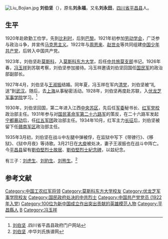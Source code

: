 [[File:Liu_Bojian.jpg|thumb]]
'''刘伯坚'''（{{bd|1895年|1月9日|1935年|3月21日}}），原名'''刘永福'''，又名'''刘永田'''，[[四川省|四川省]][[平昌县|平昌县]]人。

== 生平 ==
1920年赴欧勤工俭学，先到[[比利时|比利时]]，后到[[巴黎|巴黎]]。1921年初参加[[劳动学会|劳动学会]]，广泛参与政治斗争，并宣传[[马克思主义|马克思主义]]。1922年与[[周恩来|周恩来]]、[[赵世炎|赵世炎]]等共同组建[[中国少年共产党|中国少年共产党]]，后转入中国共产党。

1923年，刘伯坚赴[[莫斯科|莫斯科]]，入[[莫斯科东方大学|莫斯科东方大学]]，后任[[中共旅莫支部|中共旅莫支部]]书记。1926年春，[[冯玉祥|冯玉祥]]到苏联考察，刘伯坚参加接待。冯玉祥邀请刘伯坚回国任[[国民军|国民军]]的政治部副部长。

1927年4月，刘伯坚与[[王淑振|王淑振]]结婚。同年夏，冯玉祥在军内[[清党|清党]]，刘伯坚被“礼送”到[[武汉|武汉]]。随后，去[[上海|上海]]从事秘密活动。1928年，刘伯坚再度赴苏联，入[[伏龙芝军事学院|伏龙芝军事学院]]学习。<ref>[http://www.scpc.gov.cn/DocHtml/1/2007/8/13/1652692471.html 刘伯坚] {{Wayback|url=http://www.scpc.gov.cn/DocHtml/1/2007/8/13/1652692471.html |date=20140821145420 }}.四川省平昌县政府门户网站</ref>

1930年，刘伯坚回国，第二年进入江西[[中央苏区|中央苏区]]，先后任[[军委|军委]]秘书长、[[红军党校|红军党校]]政治部主任。1931年参与对[[国民革命军第二十六路军|国民革命军第二十六路军]]的策反，在二十六路军发起[[宁都暴动|宁都暴动]]后，任[[红五军团|红五军团]]政治部主任。1934年10月，红军主力[[长征|长征]]后，刘伯坚被留下任[[赣南军区|赣南军区]]政治部主任。

1935年3月初，刘伯坚在战斗中左腿中弹被俘，在监狱中写下《带镣行》、《移狱》、《狱中月夜》等诗歌。3月21日在[[大庾县|大庾]]被处决，妻子王淑振也在战斗中阵亡。今[[平昌县|平昌县]]留有[[劉伯堅烈士故居|劉伯堅烈士故居]]、[[劉伯堅烈士紀念碑|劉伯堅烈士紀念碑]]，以兹纪念。

有三子：[[刘虎生|刘虎生]]、[[刘豹生|刘豹生]]、[[刘熊生|刘熊生]]。<ref>[http://www.zhlsw.com/new_page_346.htm 刘伯坚] {{Wayback|url=http://www.zhlsw.com/new_page_346.htm |date=20160304141849 }}.中华刘氏族谱网</ref>

== 参考文献 ==
{{Reflist}}

{{DEFAULTSORT:L}}
[[Category:中国工农红军将领|Category:中国工农红军将领]]
[[Category:莫斯科东方大学校友|Category:莫斯科东方大学校友]]
[[Category:伏龙芝军事学院校友|Category:伏龙芝军事学院校友]]
[[Category:国民政府处决的中共烈士|Category:国民政府处决的中共烈士]]
[[Category:中国共产党党员_(1922年入党)|Category:中国共产党党员 (1922年入党)]]
[[Category:100位为新中国成立作出突出贡献的英雄模范人物|Category:100位为新中国成立作出突出贡献的英雄模范人物]]
[[Category:平昌縣人|Category:平昌縣人]]
[[Category:刘姓|B]]
[[Category:冯玉祥|Category:冯玉祥]]